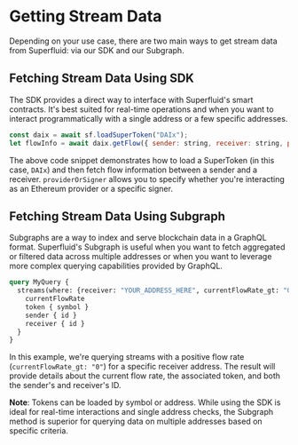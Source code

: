 
# Getting Stream Data

Depending on your use case, there are two main ways to get stream data from Superfluid: via our SDK and our Subgraph.

## Fetching Stream Data Using SDK

The SDK provides a direct way to interface with Superfluid's smart contracts. It's best suited for real-time operations and when you want to interact programmatically with a single address or a few specific addresses.

```jsx
const daix = await sf.loadSuperToken("DAIx");
let flowInfo = await daix.getFlow({ sender: string, receiver: string, providerOrSigner: ethers.providers.Provider | ethers.Signer });
```

The above code snippet demonstrates how to load a SuperToken (in this case, `DAIx`) and then fetch flow information between a sender and a receiver. `providerOrSigner` allows you to specify whether you're interacting as an Ethereum provider or a specific signer.

## Fetching Stream Data Using Subgraph

Subgraphs are a way to index and serve blockchain data in a GraphQL format. Superfluid's Subgraph is useful when you want to fetch aggregated or filtered data across multiple addresses or when you want to leverage more complex querying capabilities provided by GraphQL.

```graphql
query MyQuery { 
  streams(where: {receiver: "YOUR_ADDRESS_HERE", currentFlowRate_gt: "0"}) {
    currentFlowRate 
    token { symbol } 
    sender { id } 
    receiver { id }
  } 
}
```

In this example, we're querying streams with a positive flow rate (`currentFlowRate_gt: "0"`) for a specific receiver address. The result will provide details about the current flow rate, the associated token, and both the sender's and receiver's ID.

<Callout> **Note**: Tokens can be loaded by symbol or address. While using the SDK is ideal for real-time interactions and single address checks, the Subgraph method is superior for querying data on multiple addresses based on specific criteria. </Callout>